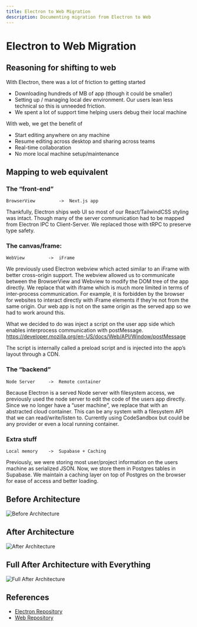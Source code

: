 ---
title: Electron to Web Migration
description: Documenting migration from Electron to Web
---

# Electron to Web Migration

## Reasoning for shifting to web

With Electron, there was a lot of friction to getting started
- Downloading hundreds of MB of app (though it could be smaller)
- Setting up / managing local dev environment. Our users lean less technical so this is unneeded friction.
- We spent a lot of support time helping users debug their local machine

With web, we get the benefit of
- Start editing anywhere on any machine
- Resume editing across desktop and sharing across teams
- Real-time collaboration
- No more local machine setup/maintenance

## Mapping to web equivalent

### The “front-end”
```
BrowserView 		-> 	Next.js app
```

Thankfully, Electron ships web UI so most of our React/TailwindCSS styling was intact. Though many of the server communication had to be mapped from Electron IPC to Client-Server. We replaced those with tRPC to preserve type safety.

### The canvas/frame:
```
WebView 		-> 	iFrame
```

We previously used Electron webview which acted similar to an iFrame with better cross-origin support. The webview allowed us to communicate between the BrowserView and Webview to modify the DOM tree of the app directly. We replace that with iframe which is much more limited in terms of inter-process communication. For example, it is forbidden by the browser for websites to interact directly with iFrame elements if they’re not from the same origin. Our web app is not on the same origin as the served app so we had to work around this. 

What we decided to do was inject a script on the user app side which enables interprocess communication with postMessage. 
https://developer.mozilla.org/en-US/docs/Web/API/Window/postMessage

The script is internally called a preload script and is injected into the app’s layout through a CDN.

### The “backend”
```
Node Server		-> 	Remote container
```
Because Electron is a served Node server with filesystem access, we previously used the node server to edit the code of the users app directly. Since we no longer have a “user machine”, we replace that with an abstracted cloud container. This can be any system with a filesystem API that we can read/write/listen to. Currently using CodeSandbox but could be any provider or even a local running container. 

### Extra stuff
```
Local memory 	->	Supabase + Caching
```
Previously, we were storing most user/project information on the users machine as serialized JSON. Now, we store them in Postgres tables in Supabase. We maintain a caching layer on top of Postgres on the browser for ease of access and better loading. 

## Before Architecture

![Before Architecture](/images/electron-to-web-before.png)

## After Architecture
![After Architecture](/images/electron-to-web-after.png)

## Full After Architecture with Everything

![Full After Architecture](/images/full-architecture.png)

## References

- [Electron Repository](https://github.com/onlook-dev/desktop)
- [Web Repository](https://github.com/onlook-dev/onlook)